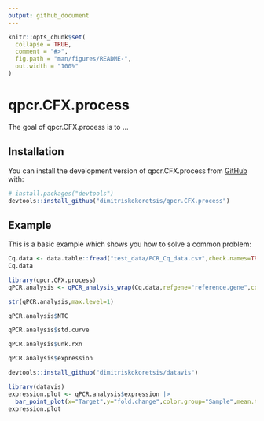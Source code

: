 ```yaml
---
output: github_document
---
```


<!-- README.md is generated from README.Rmd. Please edit that file -->

```r
knitr::opts_chunk$set(
  collapse = TRUE,
  comment = "#>",
  fig.path = "man/figures/README-",
  out.width = "100%"
)
```

# qpcr.CFX.process

<!-- badges: start -->
<!-- badges: end -->

The goal of qpcr.CFX.process is to ...

## Installation

You can install the development version of qpcr.CFX.process from [GitHub](https://github.com/) with:

``` r
# install.packages("devtools")
devtools::install_github("dimitriskokoretsis/qpcr.CFX.process")
```

## Example

This is a basic example which shows you how to solve a common problem:

```r
Cq.data <- data.table::fread("test_data/PCR_Cq_data.csv",check.names=TRUE)
Cq.data
```


```r
library(qpcr.CFX.process)
qPCR.analysis <- qPCR_analysis_wrap(Cq.data,refgene="reference.gene",control="control.condition")
```

```r
str(qPCR.analysis,max.level=1)
```

```r
qPCR.analysis$NTC
```

```r
qPCR.analysis$std.curve
```

```r
qPCR.analysis$unk.rxn
```

```r
qPCR.analysis$expression
```

```r
devtools::install_github("dimitriskokoretsis/datavis")
```

```r
library(datavis)
expression.plot <- qPCR.analysis$expression |>
  bar_point_plot(x="Target",y="fold.change",color.group="Sample",mean.type="geometric")
expression.plot
```


